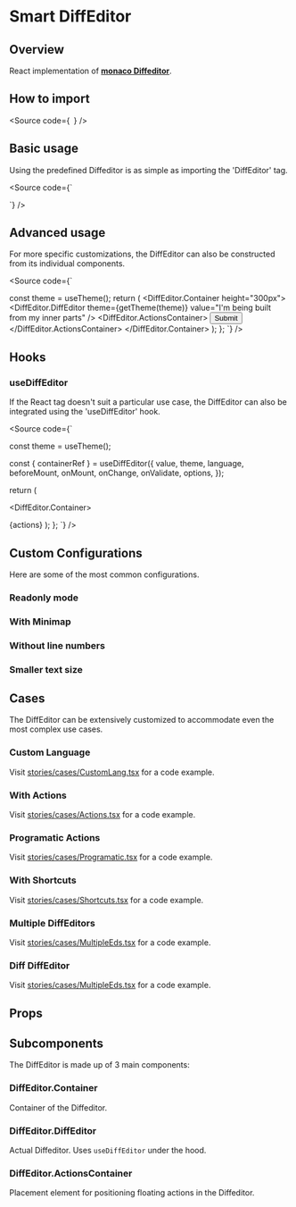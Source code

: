 


<Meta title="Components/Code/DiffEditor/Docs" />

# Smart DiffEditor

## Overview

React implementation of [**monaco Diffeditor**](https://microsoft.github.io/monaco-Diffeditor/).

## How to import

<Source
  code={`
`}
/>

## Basic usage

Using the predefined Diffeditor is as simple as importing the 'DiffEditor' tag.

<Source
  code={`

`}
/>

<Canvas of={Stories.Base} />

## Advanced usage

For more specific customizations, the DiffEditor can also be constructed from its individual components.

<Source
  code={`

  
  const theme = useTheme();
  return (
    <DiffEditor.Container height="300px">
      <DiffEditor.DiffEditor
        theme={getTheme(theme)}
        value="I'm being built from my inner parts"
      />
      <DiffEditor.ActionsContainer>
        <Button>Submit</Button>
      </DiffEditor.ActionsContainer>
    </DiffEditor.Container>
  );
};
`}
/>

## Hooks

### useDiffEditor

If the React tag doesn't suit a particular use case, the DiffEditor can also be integrated using the 'useDiffEditor' hook.

<Source code={`


  const theme = useTheme();

const { containerRef } = useDiffEditor({
value,
theme,
language,
beforeMount,
onMount,
onChange,
onValidate,
options,
});

return (

<DiffEditor.Container>
  <div ref={containerRef} />
  <DiffEditor.ActionsContainer>{actions}</SmartDiffEditor.ActionsContainer>
</DiffEditor.Container>
); }; `} />

## Custom Configurations

Here are some of the most common configurations.

### Readonly mode

<Canvas of={Stories.ReadonlyMode} />

### With Minimap

<Canvas of={Stories.WithMinimap} />

### Without line numbers

<Canvas of={Stories.WithoutLineNumbers} />

### Smaller text size

<Canvas of={Stories.SmallerTextSize} />

## Cases

The DiffEditor can be extensively customized to accommodate even the most complex use cases.

### Custom Language

Visit [stories/cases/CustomLang.tsx](https://github.com/DevoInc/genesys-ui/blob/master/packages/code/src/stories/cases/CustomLang.tsx) for a code example.

<Canvas of={CaseStories.CustomLanguage} sourceState="none" />

### With Actions

Visit [stories/cases/Actions.tsx](https://github.com/DevoInc/genesys-ui/blob/master/packages/code/src/stories/cases/Actions.tsx) for a code example.

<Canvas of={CaseStories.WithActions} sourceState="none" />

### Programatic Actions

Visit [stories/cases/Programatic.tsx](https://github.com/DevoInc/genesys-ui/blob/master/packages/code/src/stories/cases/Programatic.tsx) for a code example.

<Canvas of={CaseStories.ProgramaticActions} sourceState="none" />

### With Shortcuts

Visit [stories/cases/Shortcuts.tsx](https://github.com/DevoInc/genesys-ui/blob/master/packages/code/src/stories/cases/Shortcuts.tsx) for a code example.

<Canvas of={CaseStories.WithShortcuts} sourceState="none" />

### Multiple DiffEditors

Visit [stories/cases/MultipleEds.tsx](https://github.com/DevoInc/genesys-ui/blob/master/packages/code/src/stories/cases/MultipleEds.tsx) for a code example.

<Canvas of={CaseStories.MultipleDiffEditors} sourceState="none" />

### Diff DiffEditor

Visit [stories/cases/MultipleEds.tsx](https://github.com/DevoInc/genesys-ui/blob/master/packages/code/src/stories/cases/DiffEd.tsx) for a code example.

<Canvas of={CaseStories.DiffDiffEditor} sourceState="none" />

## Props

<ArgTypes of={Stories} />

## Subcomponents

The DiffEditor is made up of 3 main components:

### DiffEditor.Container

Container of the Diffeditor.

<ArgTypes of={DiffEditor.Container} />

### DiffEditor.DiffEditor

Actual Diffeditor. Uses `useDiffEditor` under the hood.

<ArgTypes of={DiffEditor.DiffEditor} />

### DiffEditor.ActionsContainer

Placement element for positioning floating actions in the Diffeditor.

<ArgTypes of={DiffEditor.ActionsContainer} />
